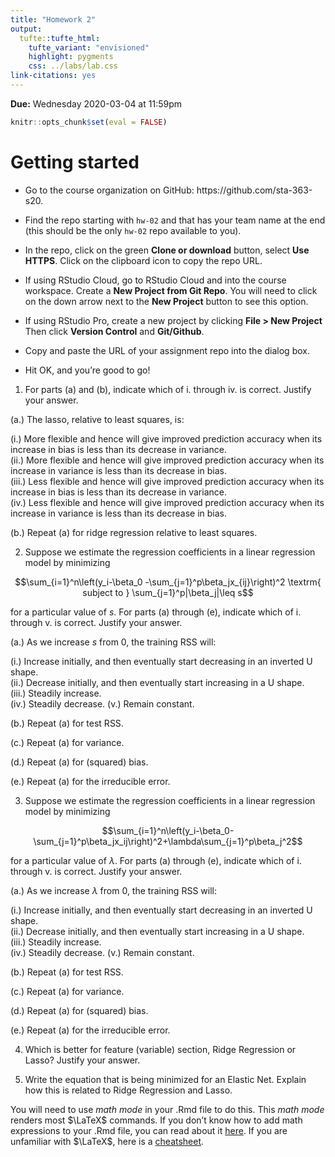 ```yaml
---
title: "Homework 2"
output: 
  tufte::tufte_html:
    tufte_variant: "envisioned"
    highlight: pygments
    css: ../labs/lab.css
link-citations: yes
---
```



**Due:** Wednesday 2020-03-04 at 11:59pm

```r
knitr::opts_chunk$set(eval = FALSE)
```

# Getting started

- Go to the course organization on GitHub: https://github.com/sta-363-s20.

- Find the repo starting with `hw-02` and that has your team name at the end (this should be the only `hw-02` repo available to you).

- In the repo, click on the green **Clone or download** button, select **Use HTTPS**. Click on the clipboard icon to copy the repo URL.

- If using RStudio Cloud, go to RStudio Cloud and into the course workspace. Create a **New Project from Git Repo**. You will need to click on the down arrow next to the **New Project** button to see this option.

- If using RStudio Pro, create a new project by clicking **File > New Project** Then click **Version Control** and **Git/Github**.

- Copy and paste the URL of your assignment repo into the dialog box.

- Hit OK, and you're good to go!

1. For parts (a) and (b), indicate which of i. through iv. is correct.
Justify your answer.

(a.) The lasso, relative to least squares, is:
  
(i.) More flexible and hence will give improved prediction accuracy
when its increase in bias is less than its decrease in
variance.  
(ii.) More flexible and hence will give improved prediction accuracy
when its increase in variance is less than its decrease
in bias.  
(iii.) Less flexible and hence will give improved prediction accuracy
when its increase in bias is less than its decrease in
variance.  
(iv.) Less flexible and hence will give improved prediction accuracy
when its increase in variance is less than its decrease
in bias.  

(b.) Repeat (a) for ridge regression relative to least squares.


2. Suppose we estimate the regression coefficients in a linear regression
model by minimizing

$$\sum_{i=1}^n\left(y_i-\beta_0 -\sum_{j=1}^p\beta_jx_{ij}\right)^2 \textrm{ subject to } \sum_{j=1}^p|\beta_j|\leq s$$

for a particular value of $s$. For parts (a) through (e), indicate which of i. through v. is correct. Justify your answer.

(a.) As we increase $s$ from 0, the training RSS will:

(i.) Increase initially, and then eventually start decreasing in an
inverted U shape.  
(ii.) Decrease initially, and then eventually start increasing in a
U shape.  
(iii.) Steadily increase.  
(iv.) Steadily decrease.
(v.) Remain constant.

(b.) Repeat (a) for test RSS.

(c.) Repeat (a) for variance.

(d.) Repeat (a) for (squared) bias.

(e.) Repeat (a) for the irreducible error.

3. Suppose we estimate the regression coefficients in a linear regression
model by minimizing

$$\sum_{i=1}^n\left(y_i-\beta_0-\sum_{j=1}^p\beta_jx_ij\right)^2+\lambda\sum_{j=1}^p\beta_j^2$$

for a particular value of $\lambda$. For parts (a) through (e), indicate which of i. through v. is correct. Justify your answer.

(a.) As we increase $\lambda$ from 0, the training RSS will:

(i.) Increase initially, and then eventually start decreasing in an
inverted U shape.  
(ii.) Decrease initially, and then eventually start increasing in a
U shape.  
(iii.) Steadily increase.  
(iv.) Steadily decrease.
(v.) Remain constant.

(b.) Repeat (a) for test RSS.

(c.) Repeat (a) for variance.

(d.) Repeat (a) for (squared) bias.

(e.) Repeat (a) for the irreducible error.

4. Which is better for feature (variable) section, Ridge Regression or Lasso? Justify your answer.

5. Write the equation that is being minimized for an Elastic Net. Explain how this is related to Ridge Regression and Lasso.

You will need to use _math mode_ in your .Rmd file to do this. This _math mode_ renders most $\LaTeX$ commands. If you don't know how to add math expressions to your .Rmd file, you can read about it [here](https://bookdown.org/yihui/rmarkdown/markdown-syntax.html#math-expressions). If you are unfamiliar with $\LaTeX$, here is a [cheatsheet](https://wch.github.io/latexsheet/). 